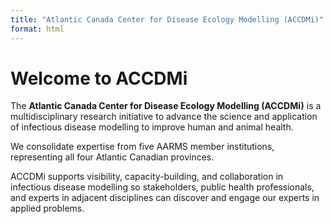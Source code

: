 ```yaml
---
title: "Atlantic Canada Center for Disease Ecology Modelling (ACCDMi)"
format: html
---
```


# Welcome to ACCDMi

The **Atlantic Canada Center for Disease Ecology Modelling (ACCDMi)** is a multidisciplinary research initiative to advance the science and application of infectious disease modelling to improve human and animal health.  

We consolidate expertise from five AARMS member institutions, representing all four Atlantic Canadian provinces.  

ACCDMi supports visibility, capacity-building, and collaboration in infectious disease modelling so stakeholders, public health professionals, and experts in adjacent disciplines can discover and engage our experts in applied problems.  

